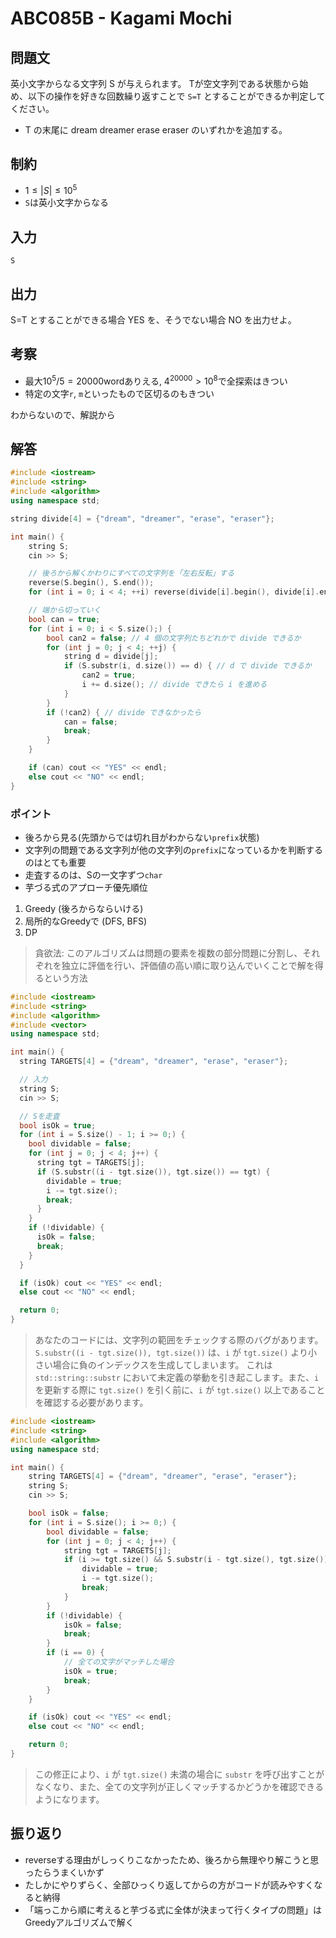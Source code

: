 # ABC085B - Kagami Mochi

## 問題文
英小文字からなる文字列 S が与えられます。 
Tが空文字列である状態から始め、以下の操作を好きな回数繰り返すことで `S=T` とすることができるか判定してください。
- T の末尾に dream dreamer erase eraser のいずれかを追加する。

## 制約
- $1≤|S|≤10^5$
- `S`は英小文字からなる

## 入力

```
S
```
## 出力
S=T とすることができる場合 YES を、そうでない場合 NO を出力せよ。

## 考察
- 最大$10^5 / 5 = 20000$wordありえる, $4^{20000} > 10^8$で全探索はきつい
- 特定の文字`r`, `m`といったもので区切るのもきつい

わからないので、解説から
## 解答

```cpp showLineNumbers filename="模範解答"
#include <iostream>
#include <string>
#include <algorithm>
using namespace std;

string divide[4] = {"dream", "dreamer", "erase", "eraser"};

int main() {
    string S;
    cin >> S;

    // 後ろから解くかわりにすべての文字列を「左右反転」する
    reverse(S.begin(), S.end());
    for (int i = 0; i < 4; ++i) reverse(divide[i].begin(), divide[i].end());

    // 端から切っていく
    bool can = true;
    for (int i = 0; i < S.size();) {
        bool can2 = false; // 4 個の文字列たちどれかで divide できるか
        for (int j = 0; j < 4; ++j) {
            string d = divide[j];
            if (S.substr(i, d.size()) == d) { // d で divide できるか
                can2 = true;
                i += d.size(); // divide できたら i を進める
            }
        }
        if (!can2) { // divide できなかったら
            can = false;
            break;
        }
    }

    if (can) cout << "YES" << endl;
    else cout << "NO" << endl;
}

```
### ポイント
- 後ろから見る(先頭からでは切れ目がわからない`prefix`状態)
- 文字列の問題である文字列が他の文字列の`prefix`になっているかを判断するのはとても重要
- 走査するのは、Sの一文字ずつ`char`
- 芋づる式のアプローチ優先順位
1. Greedy (後ろからならいける)
2. 局所的なGreedyで (DFS, BFS)
3. DP

> 貪欲法: このアルゴリズムは問題の要素を複数の部分問題に分割し、それぞれを独立に評価を行い、評価値の高い順に取り込んでいくことで解を得るという方法


```cpp showLineNumbers filename="自分の提出 WA"
#include <iostream>
#include <string>
#include <algorithm>
#include <vector>
using namespace std;

int main() {
  string TARGETS[4] = {"dream", "dreamer", "erase", "eraser"};

  // 入力
  string S;
  cin >> S;

  // Sを走査
  bool isOk = true;
  for (int i = S.size() - 1; i >= 0;) {
    bool dividable = false;
    for (int j = 0; j < 4; j++) {
      string tgt = TARGETS[j];
      if (S.substr((i - tgt.size()), tgt.size()) == tgt) {
        dividable = true;
        i -= tgt.size();
        break;
      }
    }
    if (!dividable) {
      isOk = false;
      break;
    }
  }

  if (isOk) cout << "YES" << endl;
  else cout << "NO" << endl;

  return 0;
}
```

> あなたのコードには、文字列の範囲をチェックする際のバグがあります。`
S.substr((i - tgt.size()), tgt.size())` は、`i` が `tgt.size()` より小さい場合に負のインデックスを生成してしまいます。
これは `std::string::substr` において未定義の挙動を引き起こします。また、`i` を更新する際に `tgt.size()` を引く前に、`i` が `tgt.size()` 以上であることを確認する必要があります。
```cpp showLineNumbers filename="GPT添削後"
#include <iostream>
#include <string>
#include <algorithm>
using namespace std;

int main() {
    string TARGETS[4] = {"dream", "dreamer", "erase", "eraser"};
    string S;
    cin >> S;

    bool isOk = false;
    for (int i = S.size(); i >= 0;) {
        bool dividable = false;
        for (int j = 0; j < 4; j++) {
            string tgt = TARGETS[j];
            if (i >= tgt.size() && S.substr(i - tgt.size(), tgt.size()) == tgt) {
                dividable = true;
                i -= tgt.size();
                break;
            }
        }
        if (!dividable) {
            isOk = false;
            break;
        }
        if (i == 0) {
            // 全ての文字がマッチした場合
            isOk = true;
            break;
        }
    }

    if (isOk) cout << "YES" << endl;
    else cout << "NO" << endl;

    return 0;
}
```
> この修正により、`i` が `tgt.size()` 未満の場合に `substr` を呼び出すことがなくなり、また、全ての文字列が正しくマッチするかどうかを確認できるようになります。

## 振り返り
- reverseする理由がしっくりこなかったため、後ろから無理やり解こうと思ったらうまくいかず
- たしかにやりずらく、全部ひっくり返してからの方がコードが読みやすくなると納得
- 「端っこから順に考えると芋づる式に全体が決まって行くタイプの問題」はGreedyアルゴリズムで解く